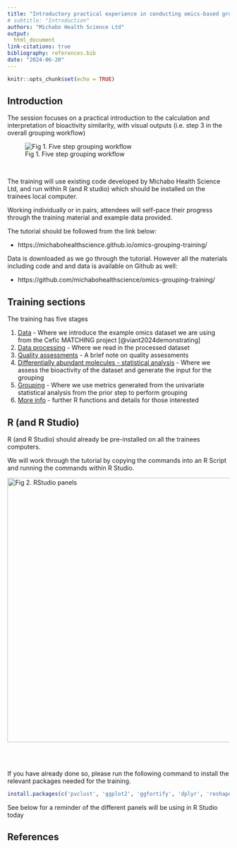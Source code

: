 ```yaml
---
title: "Introductory practical experience in conducting omics-based grouping"
# subtitle: "Introduction"
authors: "Michabo Health Science Ltd"
output: 
  html_document
link-citations: true
bibliography: references.bib
date: "2024-06-20"
---
```


```r
knitr::opts_chunk$set(echo = TRUE)
```

## Introduction

The session focuses on a practical introduction to the calculation and interpretation of bioactivity similarity, with visual outputs (i.e. step 3 in the overall grouping workflow)

![Fig 1. Five step grouping workflow](five_step_grouping_workflow.png)

&nbsp;

The training will use existing code developed by Michabo Health Science Ltd, and run within R (and R studio) which should be installed on the trainees local computer.

Working individually or in pairs, attendees will self-pace their progress through the training material and example data provided.


The tutorial should be followed from the link below:

- https://michabohealthscience.github.io/omics-grouping-training/


Data is downloaded as we go through the tutorial. However all the materials including code and and data is available on Github as well:

- https://github.com/michabohealthscience/omics-grouping-training/


## Training sections

The training has five stages

1. [Data](1_data.html) - Where we introduce the example omics dataset we are using from the Cefic MATCHING project [@viant2024demonstrating] 
2. [Data processing](2_data_processing.html) - Where we read in the processed dataset 
3. [Quality assessments](3_qa.html) - A brief note on quality assessments 
4. [Differentially abundant molecules - statistical analysis](4_stats.html) - Where we assess the bioactivity of the dataset and generate the input for the grouping 
5. [Grouping](5_grouping.html)  - Where we use metrics generated from the univariate statistical analysis from the prior step to perform grouping 
6. [More info](6_more_info.html)  - further R functions and details for those interested




## R (and R Studio) 

R (and R Studio) should already be pre-installed on all the trainees computers. 

We will work through the tutorial by copying the commands into an R Script and running the commands within R Studio.


![Fig 2. RStudio panels](Rstudio.png){width=600px}
&nbsp;

&nbsp;

If you have already done so, please run the following command to install the relevant packages needed for the training. 


```r
install.packages(c('pvclust', 'ggplot2', 'ggfortify', 'dplyr', 'reshape2', 'tidyr'))
```


See below for a reminder of the different panels will be using in R Studio today




## References

